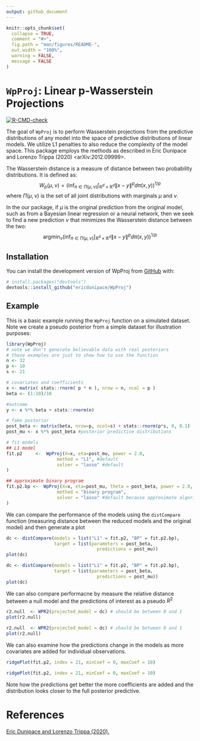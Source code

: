 ```yaml
---
output: github_document
---
```



```r
knitr::opts_chunk$set(
  collapse = TRUE,
  comment = "#>",
  fig.path = "man/figures/README-",
  out.width = "100%",
  warning = FALSE,
  message = FALSE
)
```

# `WpProj`: Linear p-Wasserstein Projections 

<!-- badges: start -->
  [![R-CMD-check](https://github.com/ericdunipace/WpProj/actions/workflows/R-CMD-check.yaml/badge.svg)](https://github.com/ericdunipace/WpProj/actions/workflows/R-CMD-check.yaml)
  <!-- badges: end -->

The goal of `WpProj` is to perform Wasserstein projections from the predictive distributions of any model into the   space of predictive distributions of linear models. We utilize L1 penalties to also reduce the complexity of the model space. This package employs the methods as described in Eric Dunipace and Lorenzo Trippa (2020) <arXiv:2012.09999>.

The Wasserstein distance is a measure of distance between two probability distributions. It is defined as:
$$W_p(\mu,\nu) = \left(\inf_{\pi \in \Pi(\mu,\nu)} \int_{\mathbb{R}^d \times \mathbb{R}^d} \|x-y\|^p d\pi(x,y)\right)^{1/p}$$
where $\Pi(\mu,\nu)$ is the set of all joint distributions with marginals $\mu$ and $\nu$.

In the our package, if $\mu$ is the original prediction from the original model, such as from a Bayesian linear regression or a neural network, then we seek to find a new prediction $\nu$ that minimizes the Wasserstein distance between the two:
$$ \text{argmin}_\nu \left(\inf_{\pi \in \Pi(\mu,\nu)} \int_{\mathbb{R}^d \times \mathbb{R}^d} \|x-y\|^p d\pi(x,y)\right)^{1/p}$$

## Installation

You can install the development version of WpProj from [GitHub](https://github.com/) with:

``` r
# install.packages("devtools")
devtools::install_github("ericdunipace/WpProj")
```

## Example

This is a basic example running the `WpProj` function on a simulated dataset. Note we create a pseudo posterior from a simple dataset for illustration purposes:

```r
library(WpProj)
# note we don't generate believable data with real posteriors
# these examples are just to show how to use the function
n <- 32
p <- 10
s <- 21

# covariates and coefficients
x <- matrix( stats::rnorm( p * n ), nrow = n, ncol = p )
beta <- (1:10)/10

#outcome
y <- x %*% beta + stats::rnorm(n)

# fake posterior
post_beta <- matrix(beta, nrow=p, ncol=s) + stats::rnorm(p*s, 0, 0.1)
post_mu <- x %*% post_beta #posterior predictive distributions

# fit models
## L1 model
fit.p2     <-  WpProj(X=x, eta=post_mu, power = 2.0,
                   method = "L1", #default
                   solver = "lasso" #default
)

## approximate binary program
fit.p2.bp <-  WpProj(X=x, eta=post_mu, theta = post_beta, power = 2.0,
                   method = "binary program",
                   solver = "lasso" #default because approximate algorithm is faster
)
```

We can compare the performance of the models using the `distCompare` function (measuring distance between the reduced models and the original model) and then generate a plot
```r
dc <- distCompare(models = list("L1" = fit.p2, "BP" = fit.p2.bp),
                  target = list(parameters = post_beta,
                                  predictions = post_mu))
plot(dc)
```
```r
dc <- distCompare(models = list("L1" = fit.p2, "BP" = fit.p2.bp),
                  target = list(parameters = post_beta,
                                  predictions = post_mu))
plot(dc)
```

We can also compare performacne by measure the relative distance between a null model and the predictions of interest as a pseudo $R^2$
```r
r2.null  <- WPR2(projected_model = dc) # should be between 0 and 1
plot(r2.null)
```
```r
r2.null  <- WPR2(projected_model = dc) # should be between 0 and 1
plot(r2.null)
```

We can also examine how the predictions change in the models as more covariates are added for individual observations.
```r
ridgePlot(fit.p2, index = 21, minCoef = 0, maxCoef = 10)
```
```r
ridgePlot(fit.p2, index = 21, minCoef = 0, maxCoef = 10)
```
Note how the predictions get better the more coefficients are added and the distribution looks closer to the full posterior predictive.

# References
[Eric Dunipace and Lorenzo Trippa (2020).](https://arxiv.org/abs/2012.09999)
